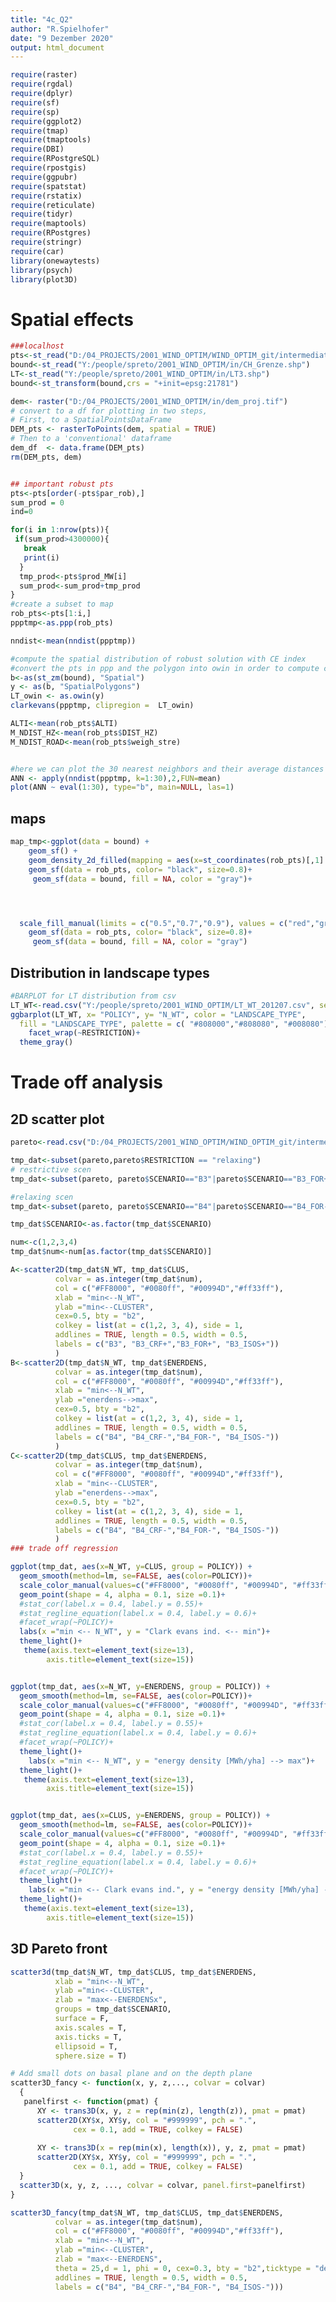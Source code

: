 ```yaml
---
title: "4c_Q2"
author: "R.Spielhofer"
date: "9 Dezember 2020"
output: html_document
---
```


```r
require(raster)
require(rgdal)
require(dplyr)
require(sf)
require(sp)
require(ggplot2)
require(tmap)
require(tmaptools)
require(DBI)
require(RPostgreSQL)
require(rpostgis)
require(ggpubr)
require(spatstat)
require(rstatix)
require(reticulate)
require(tidyr)
require(maptools)
require(RPostgres)
require(stringr)
require(car)
library(onewaytests)
library(psych)
library(plot3D)
```


# Spatial effects

```r

###localhost
pts<-st_read("D:/04_PROJECTS/2001_WIND_OPTIM/WIND_OPTIM_git/intermediate_steps/4_wp/pts_selection/B4_FOR-.shp")
bound<-st_read("Y:/people/spreto/2001_WIND_OPTIM/in/CH_Grenze.shp")
LT<-st_read("Y:/people/spreto/2001_WIND_OPTIM/in/LT3.shp")
bound<-st_transform(bound,crs = "+init=epsg:21781") 

dem<- raster("D:/04_PROJECTS/2001_WIND_OPTIM/in/dem_proj.tif")
# convert to a df for plotting in two steps,
# First, to a SpatialPointsDataFrame
DEM_pts <- rasterToPoints(dem, spatial = TRUE)
# Then to a 'conventional' dataframe
dem_df  <- data.frame(DEM_pts)
rm(DEM_pts, dem)


## important robust pts
pts<-pts[order(-pts$par_rob),]
sum_prod = 0
ind=0

for(i in 1:nrow(pts)){
 if(sum_prod>4300000){
   break
   print(i)
  }
  tmp_prod<-pts$prod_MW[i]
  sum_prod<-sum_prod+tmp_prod
}
#create a subset to map  
rob_pts<-pts[1:i,]
ppptmp<-as.ppp(rob_pts)

nndist<-mean(nndist(ppptmp))

#compute the spatial distribution of robust solution with CE index
#convert the pts in ppp and the polygon into owin in order to compute clark evans
b<-as(st_zm(bound), "Spatial")
y <- as(b, "SpatialPolygons")
LT_owin <- as.owin(y)
clarkevans(ppptmp, clipregion =  LT_owin)

ALTI<-mean(rob_pts$ALTI)
M_NDIST_HZ<-mean(rob_pts$DIST_HZ)
M_NDIST_ROAD<-mean(rob_pts$weigh_stre)


#here we can plot the 30 nearest neighbors and their average distances
ANN <- apply(nndist(ppptmp, k=1:30),2,FUN=mean)
plot(ANN ~ eval(1:30), type="b", main=NULL, las=1)

```

## maps
```r
map_tmp<-ggplot(data = bound) +
    geom_sf() +
    geom_density_2d_filled(mapping = aes(x=st_coordinates(rob_pts)[,1] ,y=st_coordinates(rob_pts)[,2], fill= ..level.., alpha= ..level..), data=rob_pts, contour_var = "ndensity")+
    geom_sf(data = rob_pts, color= "black", size=0.8)+
     geom_sf(data = bound, fill = NA, color = "gray")+




  scale_fill_manual(limits = c("0.5","0.7","0.9"), values = c("red","green","blue"))+
    geom_sf(data = rob_pts, color= "black", size=0.8)+
     geom_sf(data = bound, fill = NA, color = "gray")

```

## Distribution in landscape types
```r
#BARPLOT for LT distribution from csv
LT_WT<-read.csv("Y:/people/spreto/2001_WIND_OPTIM/LT_WT_201207.csv", sep=";")
ggbarplot(LT_WT, x= "POLICY", y= "N_WT", color = "LANDSCAPE_TYPE",
  fill = "LANDSCAPE_TYPE", palette = c( "#808000","#808080", "#008080"))+
    facet_wrap(~RESTRICTION)+
  theme_gray()

```


# Trade off analysis

## 2D scatter plot
```r
pareto<-read.csv("D:/04_PROJECTS/2001_WIND_OPTIM/WIND_OPTIM_git/intermediate_steps/3_wp/NSGA3_RES/out/fitness_selection_201228.csv", sep=",")

tmp_dat<-subset(pareto,pareto$RESTRICTION == "relaxing")
# restrictive scen
tmp_dat<-subset(pareto, pareto$SCENARIO=="B3"|pareto$SCENARIO=="B3_FOR+"|pareto$SCENARIO=="B3_ISOS+"|pareto$SCENARIO=="B3_CRF+")

#relaxing scen
tmp_dat<-subset(pareto, pareto$SCENARIO=="B4"|pareto$SCENARIO=="B4_FOR-"|pareto$SCENARIO=="B4_ISOS-"|pareto$SCENARIO=="B4_CRF-")

tmp_dat$SCENARIO<-as.factor(tmp_dat$SCENARIO)

num<-c(1,2,3,4)
tmp_dat$num<-num[as.factor(tmp_dat$SCENARIO)]

A<-scatter2D(tmp_dat$N_WT, tmp_dat$CLUS,
          colvar = as.integer(tmp_dat$num),
          col = c("#FF8000", "#0080ff", "#00994D","#ff33ff"),
          xlab = "min<--N_WT",
          ylab ="min<--CLUSTER",
          cex=0.5, bty = "b2",
          colkey = list(at = c(1,2, 3, 4), side = 1, 
          addlines = TRUE, length = 0.5, width = 0.5,
          labels = c("B3", "B3_CRF+","B3_FOR+", "B3_ISOS+"))
          )
B<-scatter2D(tmp_dat$N_WT, tmp_dat$ENERDENS,
          colvar = as.integer(tmp_dat$num),
          col = c("#FF8000", "#0080ff", "#00994D","#ff33ff"),
          xlab = "min<--N_WT",
          ylab ="enerdens-->max",
          cex=0.5, bty = "b2",
          colkey = list(at = c(1,2, 3, 4), side = 1, 
          addlines = TRUE, length = 0.5, width = 0.5,
          labels = c("B4", "B4_CRF-","B4_FOR-", "B4_ISOS-"))
          )
C<-scatter2D(tmp_dat$CLUS, tmp_dat$ENERDENS,
          colvar = as.integer(tmp_dat$num),
          col = c("#FF8000", "#0080ff", "#00994D","#ff33ff"),
          xlab = "min<--CLUSTER",
          ylab ="enerdens-->max",
          cex=0.5, bty = "b2",
          colkey = list(at = c(1,2, 3, 4), side = 1, 
          addlines = TRUE, length = 0.5, width = 0.5,
          labels = c("B4", "B4_CRF-","B4_FOR-", "B4_ISOS-"))
          )
### trade off regression

ggplot(tmp_dat, aes(x=N_WT, y=CLUS, group = POLICY)) + 
  geom_smooth(method=lm, se=FALSE, aes(color=POLICY))+
  scale_color_manual(values=c("#FF8000", "#0080ff", "#00994D", "#ff33ff"))+
  geom_point(shape = 4, alpha = 0.1, size =0.1)+
  #stat_cor(label.x = 0.4, label.y = 0.55)+
  #stat_regline_equation(label.x = 0.4, label.y = 0.6)+
  #facet_wrap(~POLICY)+
  labs(x ="min <-- N_WT", y = "Clark evans ind. <-- min")+
  theme_light()+
   theme(axis.text=element_text(size=13),
        axis.title=element_text(size=15))


ggplot(tmp_dat, aes(x=N_WT, y=ENERDENS, group = POLICY)) + 
  geom_smooth(method=lm, se=FALSE, aes(color=POLICY))+
  scale_color_manual(values=c("#FF8000", "#0080ff", "#00994D", "#ff33ff"))+
  geom_point(shape = 4, alpha = 0.1, size =0.1)+
  #stat_cor(label.x = 0.4, label.y = 0.55)+
  #stat_regline_equation(label.x = 0.4, label.y = 0.6)+
  #facet_wrap(~POLICY)+
  theme_light()+
    labs(x ="min <-- N_WT", y = "energy density [MWh/yha] --> max")+
  theme_light()+
   theme(axis.text=element_text(size=13),
        axis.title=element_text(size=15))


ggplot(tmp_dat, aes(x=CLUS, y=ENERDENS, group = POLICY)) + 
  geom_smooth(method=lm, se=FALSE, aes(color=POLICY))+
  scale_color_manual(values=c("#FF8000", "#0080ff", "#00994D", "#ff33ff"))+
  geom_point(shape = 4, alpha = 0.1, size =0.1)+
  #stat_cor(label.x = 0.4, label.y = 0.55)+
  #stat_regline_equation(label.x = 0.4, label.y = 0.6)+
  #facet_wrap(~POLICY)+
  theme_light()+
    labs(x ="min <-- Clark evans ind.", y = "energy density [MWh/yha] --> max")+
  theme_light()+
   theme(axis.text=element_text(size=13),
        axis.title=element_text(size=15))


```


## 3D Pareto front
```r

scatter3d(tmp_dat$N_WT, tmp_dat$CLUS, tmp_dat$ENERDENS,
          xlab = "min<--N_WT",
          ylab ="min<--CLUSTER", 
          zlab = "max<--ENERDENSx",
          groups = tmp_dat$SCENARIO,
          surface = F,
          axis.scales = T,
          axis.ticks = T,
          ellipsoid = T,
          sphere.size = T)

# Add small dots on basal plane and on the depth plane
scatter3D_fancy <- function(x, y, z,..., colvar = colvar)
  {
   panelfirst <- function(pmat) {
      XY <- trans3D(x, y, z = rep(min(z), length(z)), pmat = pmat)
      scatter2D(XY$x, XY$y, col = "#999999", pch = ".", 
              cex = 0.1, add = TRUE, colkey = FALSE)
   
      XY <- trans3D(x = rep(min(x), length(x)), y, z, pmat = pmat)
      scatter2D(XY$x, XY$y, col = "#999999", pch = ".", 
              cex = 0.1, add = TRUE, colkey = FALSE)
  }
  scatter3D(x, y, z, ..., colvar = colvar, panel.first=panelfirst) 
}

scatter3D_fancy(tmp_dat$N_WT, tmp_dat$CLUS, tmp_dat$ENERDENS,
          colvar = as.integer(tmp_dat$num),
          col = c("#FF8000", "#0080ff", "#00994D","#ff33ff"),
          xlab = "min<--N_WT",
          ylab ="min<--CLUSTER", 
          zlab = "max<--ENERDENS",
          theta = 25,d = 1, phi = 0, cex=0.3, bty = "b2",ticktype = "detailed",colkey = list(at = c(1,2, 3, 4), side = 1, 
          addlines = TRUE, length = 0.5, width = 0.5,
          labels = c("B4", "B4_CRF-","B4_FOR-", "B4_ISOS-")))
              
```
